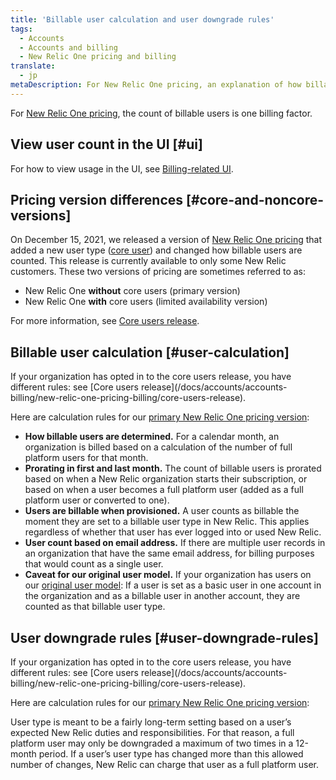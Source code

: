 ```yaml
---
title: 'Billable user calculation and user downgrade rules'
tags:
  - Accounts
  - Accounts and billing
  - New Relic One pricing and billing
translate:
  - jp
metaDescription: For New Relic One pricing, an explanation of how billable users are calculated and rules for downgrading users.
---
```


For [New Relic One pricing](/docs/accounts/accounts-billing/new-relic-one-pricing-billing/new-relic-one-pricing-billing), the count of billable users is one billing factor. 

## View user count in the UI [#ui]

For how to view usage in the UI, see [Billing-related UI](/docs/accounts/accounts-billing/general-account-settings/introduction-account-settings).

## Pricing version differences [#core-and-noncore-versions]

On December 15, 2021, we released a version of [New Relic One pricing](/docs/accounts/accounts-billing/new-relic-one-pricing-billing/new-relic-one-pricing-billing) that added a new user type ([core user](/docs/accounts/accounts-billing/new-relic-one-user-management/user-type)) and changed how billable users are counted. This release is currently available to only some New Relic customers. These two versions of pricing are sometimes referred to as: 

* New Relic One **without** core users (primary version)
* New Relic One **with** core users (limited availability version)

For more information, see [Core users release](/docs/accounts/accounts-billing/new-relic-one-pricing-billing/core-users-release).

## Billable user calculation [#user-calculation]

<Callout variant="important">
If your organization has opted in to the core users release, you have different rules: see [Core users release](/docs/accounts/accounts-billing/new-relic-one-pricing-billing/core-users-release). 
</Callout>

Here are calculation rules for our [primary New Relic One pricing version](#core-and-noncore-versions):  

* **How billable users are determined.** For a calendar month, an organization is billed based on a calculation of the number of full platform users for that month. 
* **Prorating in first and last month.** The count of billable users is prorated based on when a New Relic organization starts their subscription, or based on when a user becomes a full platform user (added as a full platform user or converted to one).
* **Users are billable when provisioned.** A user counts as billable the moment they are set to a billable user type in New Relic. This applies regardless of whether that user has ever logged into or used New Relic. 
* **User count based on email address.** If there are multiple user records in an organization that have the same email address, for billing purposes that would count as a single user.
* **Caveat for our original user model.** If your organization has users on our [original user model](/docs/accounts/accounts-billing/new-relic-one-user-management/user-type): If a user is set as a basic user in one account in the organization and as a billable user in another account, they are counted as that billable user type. 

## User downgrade rules [#user-downgrade-rules]

<Callout variant="important">
If your organization has opted in to the core users release, you have different rules: see [Core users release](/docs/accounts/accounts-billing/new-relic-one-pricing-billing/core-users-release). 
</Callout>

Here are calculation rules for our [primary New Relic One pricing version](#core-and-noncore-versions):  

User type is meant to be a fairly long-term setting based on a user’s expected New Relic duties and responsibilities. For that reason, a full platform user may only be downgraded a maximum of two times in a 12-month period. If a user’s user type has changed more than this allowed number of changes, New Relic can charge that user as a full platform user. 

